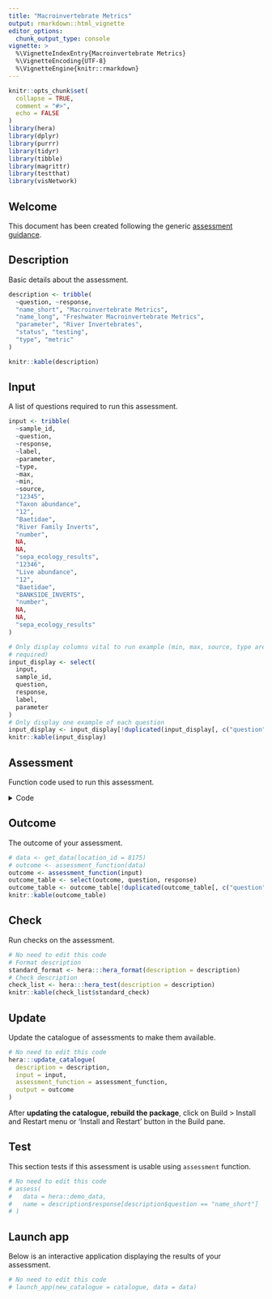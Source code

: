 ```yaml
---
title: "Macroinvertebrate Metrics"
output: rmarkdown::html_vignette
editor_options: 
  chunk_output_type: console
vignette: >
  %\VignetteIndexEntry{Macroinvertebrate Metrics}
  %\VignetteEncoding{UTF-8}  
  %\VignetteEngine{knitr::rmarkdown}
---
```


```r
knitr::opts_chunk$set(
  collapse = TRUE,
  comment = "#>",
  echo = FALSE
)
library(hera)
library(dplyr)
library(purrr)
library(tidyr)
library(tibble)
library(magrittr)
library(testthat)
library(visNetwork)
```

## Welcome

This document has been created following the generic [assessment guidance](https://ecodata1.github.io/hera/articles/development_guide.html).

<!-- Create a new regulatory assessment by updating the code info below, for guidance see https://ecodata1.github.io/hera/articles/development_guide.html  -->

## Description

Basic details about the assessment.

```r
description <- tribble(
  ~question, ~response,
  "name_short", "Macroinvertebrate Metrics",
  "name_long", "Freshwater Macroinvertebrate Metrics",
  "parameter", "River Invertebrates",
  "status", "testing",
  "type", "metric"
)

knitr::kable(description)
```

## Input

A list of questions required to run this assessment.

```r
input <- tribble(
  ~sample_id,
  ~question,
  ~response,
  ~label,
  ~parameter,
  ~type,
  ~max,
  ~min,
  ~source,
  "12345",
  "Taxon abundance",
  "12",
  "Baetidae",
  "River Family Inverts",
  "number",
  NA,
  NA,
  "sepa_ecology_results",
  "12346",
  "Live abundance",
  "12",
  "Baetidae",
  "BANKSIDE_INVERTS",
  "number",
  NA,
  NA,
  "sepa_ecology_results"
)

# Only display columns vital to run example (min, max, source, type are not
# required)
input_display <- select(
  input,
  sample_id,
  question,
  response,
  label,
  parameter
)
# Only display one example of each question
input_display <- input_display[!duplicated(input_display[, c("question")]), ]
knitr::kable(input_display)
```

## Assessment

Function code used to run this assessment.

<details>
  <summary>Code</summary>

```r
assessment_function <- function(data, ...) {
  # Calculated invert metrics...
  # Note, any non-standard base R library must be call using require().
  require(dplyr)
  require(whpt)
  require(macroinvertebrateMetrics)
  input <- data
  input$label <- trimws(input$label)
  input <- dplyr::filter(
    input,
    parameter %in% c(
      "River Family Inverts",
      "BANKSIDE_INVERTS",
      "F_BMWP_TST",
      "MTL_TL4",
      "MTL_TL5"
    )
  )
  input <- dplyr::filter(input, question %in% c(
    "Taxon abundance",
    "Live abundance"
  ))
   if(nrow(input) < 1) {
     return(NULL)
   }
  input <- ungroup(input)
  input <- dplyr::select(
    input, "sample_id", "question", "response", "label", "parameter"
  )
  output <- macroinvertebrateMetrics::calc_metric(input)
  sample_details <- select(input, sample_id, parameter)
  sample_details <- distinct(sample_details)
  output <- dplyr::select(
    output, sample_id, question, response
  )
  output <- inner_join(output, sample_details, by = join_by(sample_id))

  return(output)
}
```

</details>

## Outcome

The outcome of your assessment.

```r
# data <- get_data(location_id = 8175)
# outcome <- assessment_function(data)
outcome <- assessment_function(input)
outcome_table <- select(outcome, question, response)
outcome_table <- outcome_table[!duplicated(outcome_table[, c("question")]), ]
knitr::kable(outcome_table)
```

## Check

Run checks on the assessment.

```r
# No need to edit this code
# Format description
standard_format <- hera:::hera_format(description = description)
# Check description
check_list <- hera:::hera_test(description = description)
knitr::kable(check_list$standard_check)
```

## Update

Update the catalogue of assessments to make them available.

```r
# No need to edit this code
hera:::update_catalogue(
  description = description,
  input = input,
  assessment_function = assessment_function,
  output = outcome
)
```

After **updating the catalogue, rebuild the package**, click on Build > Install and Restart menu or 'Install and Restart' button in the Build pane.

## Test

This section tests if this assessment is usable using `assessment` function.

```r
# No need to edit this code
# assess(
#   data = hera::demo_data,
#   name = description$response[description$question == "name_short"]
# )
```

## Launch app

Below is an interactive application displaying the results of your assessment.

```r
# No need to edit this code
# launch_app(new_catalogue = catalogue, data = data)
```

